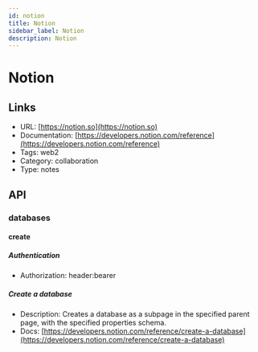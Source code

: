 ```yaml
---
id: notion
title: Notion
sidebar_label: Notion
description: Notion
---
```


# Notion

## Links

* URL: [https://notion.so](https://notion.so)
* Documentation: [https://developers.notion.com/reference](https://developers.notion.com/reference)
* Tags: web2
* Category: collaboration
* Type: notes

## API

### databases

#### create

##### Authentication

* Authorization: header:bearer

##### Create a database

* Description: Creates a database as a subpage in the specified parent page, with the specified properties schema.
* Docs: [https://developers.notion.com/reference/create-a-database](https://developers.notion.com/reference/create-a-database)

